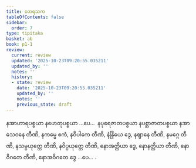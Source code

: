 ```yaml
---
title: တေရသက
tableOfContents: false
sidebar:
  order: 7
type: tipitaka
basket: ab
book: p1-1
review:
  current: review
  updated: '2025-10-23T09:20:55.035211'
  updated_by: ''
  notes: ''
  history:
  - state: review
    date: '2025-10-23T09:20:55.035211'
    updated_by: ''
    notes: ''
    previous_state: draft
---
```



<ReviewStatus review={frontmatter.review} showDetails={true} />

<HypothesisAnnotation frontmatter={frontmatter} />

<DynamicBreadcrumb />

<Paragraph number="1237" book="p1-1">
နအာဟာရပစ္စယာ နဟေတုပစ္စယာ …ပေ…  နပုရေဇာတပစ္စယာ နပစ္ဆာဇာတပစ္စယာ နအာသေဝနေ တီဏိ, နကမ္မေ ဧကံ, နဝိပါကေ တီဏိ, နဲန္ဒြိယေ ဒွေ, နဈာနေ တီဏိ, နမဂ္ဂေ တီဏိ, နသမ္ပယုတ္တေ တီဏိ, နဝိပ္ပယုတ္တေ တီဏိ, နောအတ္ထိယာ ဒွေ, နောနတ္ထိယာ တီဏိ, နောဝိဂတေ တီဏိ, နောအဝိဂတေ ဒွေ …ပေ… .
</Paragraph>